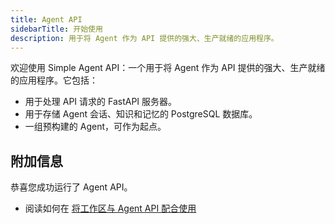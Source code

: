 ```yaml
---
title: Agent API
sidebarTitle: 开始使用
description: 用于将 Agent 作为 API 提供的强大、生产就绪的应用程序。
---
```


欢迎使用 Simple Agent API：一个用于将 Agent 作为 API 提供的强大、生产就绪的应用程序。它包括：

- 用于处理 API 请求的 FastAPI 服务器。
- 用于存储 Agent 会话、知识和记忆的 PostgreSQL 数据库。
- 一组预构建的 Agent，可作为起点。

<Snippet file="simple-agent-api-setup.mdx" />

<Snippet file="create-simple-agent-api-codebase.mdx" />

<Snippet file="simple-agent-api-dependency-management.mdx" />

<Snippet file="simple-agent-api-production.mdx" />

## 附加信息

恭喜您成功运行了 Agent API。

- 阅读如何在 [将工作区与 Agent API 配合使用](/workspaces/introduction)